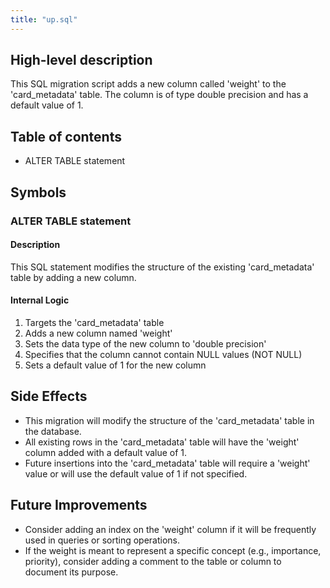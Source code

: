 ```yaml
---
title: "up.sql"
---
```


## High-level description
This SQL migration script adds a new column called 'weight' to the 'card_metadata' table. The column is of type double precision and has a default value of 1.

## Table of contents
- ALTER TABLE statement

## Symbols

### ALTER TABLE statement
#### Description
This SQL statement modifies the structure of the existing 'card_metadata' table by adding a new column.

#### Internal Logic
1. Targets the 'card_metadata' table
2. Adds a new column named 'weight'
3. Sets the data type of the new column to 'double precision'
4. Specifies that the column cannot contain NULL values (NOT NULL)
5. Sets a default value of 1 for the new column

## Side Effects
- This migration will modify the structure of the 'card_metadata' table in the database.
- All existing rows in the 'card_metadata' table will have the 'weight' column added with a default value of 1.
- Future insertions into the 'card_metadata' table will require a 'weight' value or will use the default value of 1 if not specified.

## Future Improvements
- Consider adding an index on the 'weight' column if it will be frequently used in queries or sorting operations.
- If the weight is meant to represent a specific concept (e.g., importance, priority), consider adding a comment to the table or column to document its purpose.